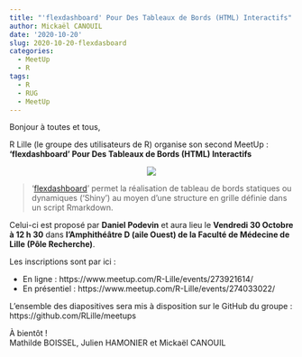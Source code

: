 ```yaml
---
title: "'flexdashboard' Pour Des Tableaux de Bords (HTML) Interactifs"
author: Mickaël CANOUIL
date: '2020-10-20'
slug: 2020-10-20-flexdasboard
categories:
  - MeetUp
  - R
tags:
  - R
  - RUG
  - MeetUp
---
```


Bonjour à toutes et tous,
 
R Lille (le groupe des utilisateurs de R) organise son second MeetUp :  
**'flexdashboard' Pour Des Tableaux de Bords (HTML) Interactifs**

<center>
![](images/2020-10-30.png)
</center>

> '[flexdashboard](https://rmarkdown.rstudio.com/flexdashboard/index.html)' permet la réalisation de tableau de bords statiques ou dynamiques ('Shiny') au moyen d'une structure en grille définie dans un script Rmarkdown.

Celui-ci est proposé par **Daniel Podevin** et aura lieu le **Vendredi 30 Octobre à 12 h 30** dans **l’Amphithéâtre D (aile Ouest) de la Faculté de Médecine de Lille (Pôle Recherche)**.

Les inscriptions sont par ici :

* En ligne : https://www.meetup.com/R-Lille/events/273921614/
* En présentiel : https://www.meetup.com/R-Lille/events/274033022/

L'ensemble des diapositives sera mis à disposition sur le GitHub du groupe : https://github.com/RLille/meetups

À bientôt !  
Mathilde BOISSEL, Julien HAMONIER et Mickaël CANOUIL
